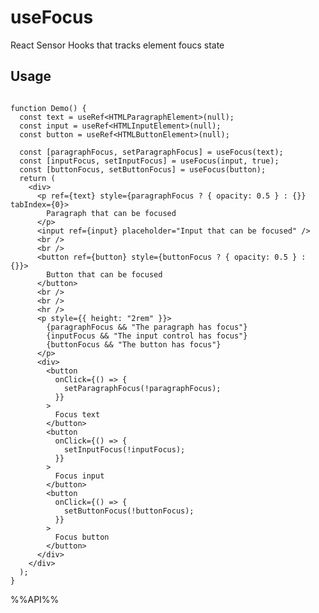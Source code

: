 # useFocus

React Sensor Hooks that tracks element foucs state


## Usage

```tsx live

function Demo() {
  const text = useRef<HTMLParagraphElement>(null);
  const input = useRef<HTMLInputElement>(null);
  const button = useRef<HTMLButtonElement>(null);

  const [paragraphFocus, setParagraphFocus] = useFocus(text);
  const [inputFocus, setInputFocus] = useFocus(input, true);
  const [buttonFocus, setButtonFocus] = useFocus(button);
  return (
    <div>
      <p ref={text} style={paragraphFocus ? { opacity: 0.5 } : {}} tabIndex={0}>
        Paragraph that can be focused
      </p>
      <input ref={input} placeholder="Input that can be focused" />
      <br />
      <br />
      <button ref={button} style={buttonFocus ? { opacity: 0.5 } : {}}>
        Button that can be focused
      </button>
      <br />
      <br />
      <hr />
      <p style={{ height: "2rem" }}>
        {paragraphFocus && "The paragraph has focus"}
        {inputFocus && "The input control has focus"}
        {buttonFocus && "The button has focus"}
      </p>
      <div>
        <button
          onClick={() => {
            setParagraphFocus(!paragraphFocus);
          }}
        >
          Focus text
        </button>
        <button
          onClick={() => {
            setInputFocus(!inputFocus);
          }}
        >
          Focus input
        </button>
        <button
          onClick={() => {
            setButtonFocus(!buttonFocus);
          }}
        >
          Focus button
        </button>
      </div>
    </div>
  );
}

```

%%API%%
